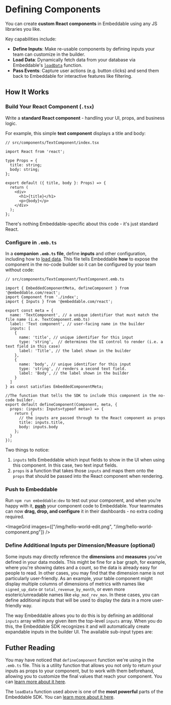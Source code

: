 # Defining Components

You can create **custom React components** in Embeddable using any JS libraries you like. 

Key capabilities include:

- **Define Inputs**: Make re-usable components by defining inputs your team can customize in the builder.
- **Load Data**: Dynamically fetch data from your database via Embeddable's [`loadData`](/development/loading-data) function.
- **Pass Events**: Capture user actions (e.g. button clicks) and send them back to Embeddable for interactive features like filtering. 

## How It Works

<Steps>

### **Build Your React Component (`.tsx`)**  
  Write a **standard React component** - handling your UI, props, and business logic.  

  For example, this simple **text component** displays a title and body:

  ```tsx
  // src/components/TextComponent/index.tsx

  import React from 'react';

  type Props = {
    title: string;
    body: string;
  };

  export default ({ title, body }: Props) => {
    return (
      <div>
        <h1>{title}</h1>
        <p>{body}</p>
      </div>
    );
  };
  ```

  There's nothing Embeddable-specific about this code - it's just standard React. 

### **Configure in `.emb.ts`**  
  In a **companion `.emb.ts` file**, define **inputs** and other configuration, including how to [load data](/development/loading-data). This file tells Embeddable **how** to expose the component in the no-code builder so it can be configured by your team without code:

  ```tsx
  // src/components/TextComponent/TextComponent.emb.ts

  import { EmbeddedComponentMeta, defineComponent } from '@embeddable.com/react';
  import Component from './index';
  import { Inputs } from '@embeddable.com/react';

  export const meta = {
    name: 'TextComponent', // a unique identifier that must match the file name (i.e. TextComponent.emb.ts)
    label: 'Text component', // user-facing name in the builder
    inputs: [
      {
        name: 'title', // unique identifier for this input
        type: 'string',  // determines the UI control to render (i.e. a text field in this case)
        label: 'Title', // the label shown in the builder
      },
      {
        name: 'body', // unique identifier for this input
        type: 'string', // renders a second text field. 
        label: 'Body', // the label shown in the builder
      }
    ]
  } as const satisfies EmbeddedComponentMeta;

  //The function that tells the SDK to include this component in the no-code builder.
  export default defineComponent(Component, meta, {
    props: (inputs: Inputs<typeof meta>) => {
      return {
        // the inputs are passed through to the React component as props
        title: inputs.title,
        body: inputs.body
      };
    }
  });
  ```

Two things to notice:
1. `inputs` tells Embeddable which input fields to show in the UI when using this component.  In this case, two text input fields.
2. `props` is a function that takes those `inputs` and maps them onto the `props` that should be passed into the React component when rendering.

<a name="push-to-embeddable"></a>
### **Push to Embeddable**  
  Run `npm run embeddable:dev` to test out your component, and when you’re happy with it, [**push**](/development/pushing-code) your component code to Embeddable. Your teammates can now **drag, drop, and configure** it in their dashboards - no extra coding required.

  <ImageGrid images={["/img/hello-world-edit.png", "/img/hello-world-component.png"]} />


<a name="define-additional-inputs"></a>
### **Define Additional Inputs per Dimension/Measure** (optional)

Some inputs may directly reference the **dimensions** and **measures** you've defined in your data models. This might be fine for a bar graph, for example, where you're showing dates and a count, so the data is already easy for people to read. In other cases, you may find that the dimension name is not particularly user-friendly. As an example, your table component might display multiple columns of dimensions of metrics with names like `signed_up_date` or `total_revenue_by_month`, or even more esoteric/unreadable names like `ekp_mod_rev_mon`. In these cases, you can define additional inputs that will be used to display the data in a more user-friendly way.

The way Embeddable allows you to do this is by defining an additional `inputs` array within any given item the top-level `inputs` array. When you do this, the Embeddable SDK recognizes it and will automatically create expandable inputs in the builder UI. The available sub-input types are:



</Steps>

## Futher Reading

You may have noticed that `defineComponent` function we're using in the `.emb.ts` file. This is a utility function that allows you not only to return your inputs as props to your component, but to work with them beforehand, allowing you to customize the final values that reach your component. You can [learn more about it here](/development/defining-components/define-component).

The `loadData` function used above is one of the **most powerful** parts of the Embeddable SDK. You can [learn more about it here](/development/loading-data).
